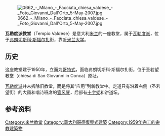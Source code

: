 [[File:0662_-_Milano_-_Facciata_chiesa_valdese_-_Foto_Giovanni_Dall'Orto_5-May-2007.jpg|thumb]]

'''瓦勒度派教堂'''（Tempio Valdese）是意大利[[米兰|米兰]]的一座教堂，属于[[瓦勒度派|瓦勒度派]]，位于[[弗朗切斯科·斯福尔扎一世|弗朗切斯科·斯福尔扎]]街，靠近[[米兰大学|米兰大学]]。

==历史==
这座教堂建于1950年，立面为[[哥特式|哥特式]]，面临弗朗切斯科·斯福尔扎街，位于圣若望教堂（chiesa di San Giovanni in Conca）原址。

[[瓦勒度派|瓦勒度派]]并未拆除旧教堂，而是将其“应用”到新教堂中。走道只有沿着右侧（圣若望街）的大窗和唱诗班席的[[管风琴|管风琴]]，后部有[[十字架|十字架]]和讲道坛。


==参考资料==

[[Category:米兰教堂|Category:米兰教堂]]
[[Category:義大利哥德復興式建築|Category:義大利哥德復興式建築]]
[[Category:1959年完工的宗教建築物|Category:1959年完工的宗教建築物]]
